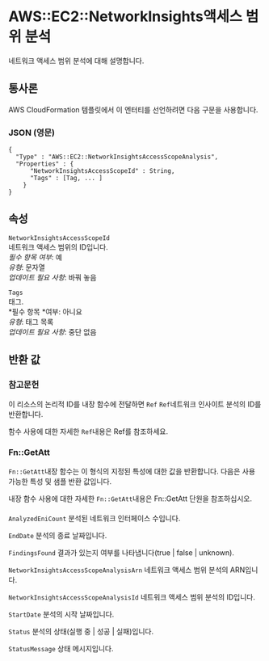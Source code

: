 # AWS::EC2::NetworkInsights액세스 범위 분석

네트워크 액세스 범위 분석에 대해 설명합니다.

## 통사론

AWS CloudFormation 템플릿에서 이 엔터티를 선언하려면 다음 구문을 사용합니다.

### JSON (영문)

```
{
  "Type" : "AWS::EC2::NetworkInsightsAccessScopeAnalysis",
  "Properties" : {
      "NetworkInsightsAccessScopeId" : String,
      "Tags" : [Tag, ... ]
    }
}
```

## 속성

`NetworkInsightsAccessScopeId`  
네트워크 액세스 범위의 ID입니다.  
_필수 항목 여부_: 예  
_유형_: 문자열  
_업데이트 필요 사항_: 바꿔 놓음

`Tags`  
태그.  
*필수 항목 *여부: 아니요  
_유형_: 태그 목록  
_업데이트 필요 사항_: 중단 없음

## 반환 값

### 참고문헌

이 리소스의 논리적 ID를 내장 함수에 전달하면 `Ref` `Ref`네트워크 인사이트 분석의 ID를 반환합니다.

함수 사용에 대한 자세한 `Ref`내용은 Ref를 참조하세요.

### Fn::GetAtt

`Fn::GetAtt`내장 함수는 이 형식의 지정된 특성에 대한 값을 반환합니다. 다음은 사용 가능한 특성 및 샘플 반환 값입니다.

내장 함수 사용에 대한 자세한 `Fn::GetAtt`내용은 Fn::GetAtt 단원을 참조하십시오.

####

`AnalyzedEniCount` 분석된 네트워크 인터페이스 수입니다.

`EndDate` 분석의 종료 날짜입니다.

`FindingsFound` 결과가 있는지 여부를 나타냅니다(true | false | unknown).

`NetworkInsightsAccessScopeAnalysisArn` 네트워크 액세스 범위 분석의 ARN입니다.

`NetworkInsightsAccessScopeAnalysisId` 네트워크 액세스 범위 분석의 ID입니다.

`StartDate` 분석의 시작 날짜입니다.

`Status` 분석의 상태(실행 중 | 성공 | 실패)입니다.

`StatusMessage` 상태 메시지입니다.
